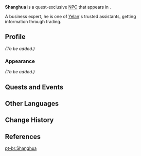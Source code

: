 {{Meta
<!--Remove this template after adding the missing info-->
|missing_NPC_profile  = yes
}}
{{Character Infobox
|type             = Quest NPC
|image            = NPC Shanghua.png
|region           = Liyue
|location         = Liyue
|voiceEN          = [https://www.getgianni.com/ Gianni Matragrano]<ref>Gianni Matragrano: [https://www.getgianni.com/games EN VA's Website]</ref>
}}
'''Shanghua''' is a quest-exclusive [[NPC]] that appears in {{Quest|Calculated Gambit}}.

A business expert, he is one of [[Yelan]]'s trusted assistants, getting information through trading.

==Profile==
<!-- Detailed story/lore information goes here. -->
''(To be added.)''

===Appearance===
<!-- Keep appearance section short and concise. Limit to 2 paragraphs with 3-4 sentences each. -->
''(To be added.)''

==Quests and Events==
{{Quests and Events}}

==Other Languages==
{{Other Languages
|default_hidden = 1
|en      = Shanghua
|zhs     = 商华
|zhs_rm  = Shānghuá
|zht     = 商華
|zht_rm  = Shānghuá
|ja      = 商華
|ja_rm   = Shouka<ref>{{Ref/Quest|Seven-Star Selection|note=Japanese Voice-Over}}</ref>
|ko      = {{tt|상화|商華}}
|es      = Shanghua
|fr      = Shanghua
|ru      = Шан Хуа
|th      = Shanghua
|vi      = Shanghua
|de      = Shanghua
|id      = Shanghua
|pt      = Shanghua
|tr      = Shanghua
|it      = Shanghua
}}

==Change History==
{{Change History|2.7}}

==References==
{{Reflist}}

[[pt-br:Shanghua]]